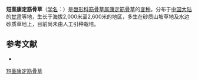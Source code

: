{{Infraspeciesbox
| name = 短茎康定筋骨草
| status = 
| status_system = 
| image =
| species link = 康定筋骨草
| genus = Ajuga
| species = campylanthoides
| varietas = subacaulis
| authority = C. Y. Wu et C. Chen in Act.
}}

'''短茎康定筋骨草'''（[[学名|学名]]：{{lang|la|''Ajuga campylanthoides'' var. ''subacaulis''}}）是[[唇形科|唇形科]][[筋骨草属|筋骨草属]][[康定筋骨草|康定筋骨草]]的[[变种|变种]]。分布于[[中国大陆|中国大陆]]的[[甘肃|甘肃]]等地，生长于海拔2,000米至2,600米的地区，多生在砂质山坡草地及水边砂质草地上，目前尚未由人工引种栽培。

== 参考文献 ==
<div class="references-small">
* {{cite web| url =http://www.bioinfo.cn/db05/KmzwSpecies.php?action=view&id=30890| title =短茎（变种）| work =《中国高等植物数据库全库》| publisher =中国科学院微生物研究所| author =昆明植物研究所| accessdate =2009-02-26| deadurl =yes| archiveurl =https://web.archive.org/web/20160305014230/http://www.bioinfo.cn/db05/KmzwSpecies.php?action=view&id=30890| archivedate =2016-03-05}}
</div>
{{Taxonbar|from=Q18230175}}

[[Category:筋骨草属|短茎康定筋骨草]]


{{植物小作品}}